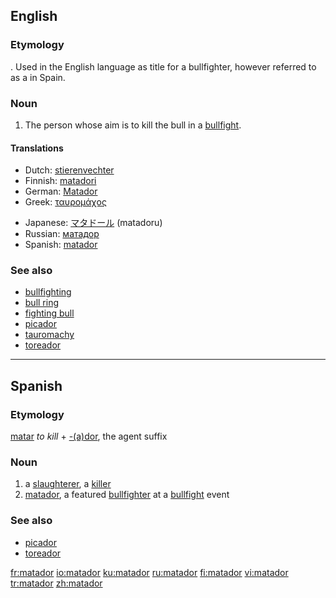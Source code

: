 ==English==

===Etymology===
{{S.}} {{term|matador||killer|lang=es}}. Used in the English language as title for a bullfighter, however referred to as a {{term|toreador}} in Spain.

===Noun===
{{en-noun}}

#The person whose aim is to kill the bull in a [[bullfight]].

====Translations====
{{trans-top|bullfighter}}
*Dutch: [[stierenvechter]]
*Finnish: [[matadori]]
*German: [[Matador]]
*Greek: [[ταυρομάχος]]
{{trans-mid}}
*Japanese: [[マタドール]] (matadoru)
*Russian: [[матадор]]
*Spanish: [[#Spanish|matador]]
{{trans-bottom}}

===See also===
*[[bullfighting]]
*[[bull ring]]
*[[fighting bull]]
*[[picador]]
*[[tauromachy]]
*[[toreador]]

----

== Spanish ==
===Etymology===
[[matar]] ''to kill'' + [[-dor|-(a)dor]], the agent suffix

=== Noun ===
{{es-noun-m|pl=matadores}}

# a [[slaughterer]], a [[killer]]
# [[#English|matador]], a featured [[bullfighter]] at a [[bullfight]] event

===See also===
*[[picador]]
*[[toreador]]

[[fr:matador]]
[[io:matador]]
[[ku:matador]]
[[ru:matador]]
[[fi:matador]]
[[vi:matador]]
[[tr:matador]]
[[zh:matador]]
